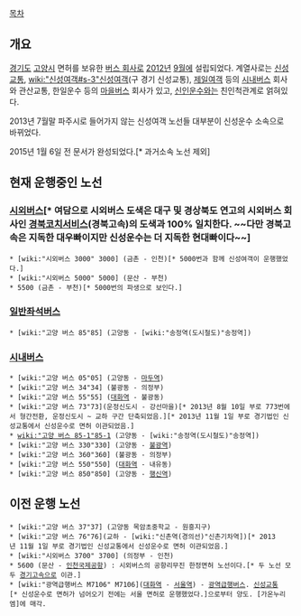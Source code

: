 [[목차]]
== 개요 ==
[[경기도]] [[고양시]] 면허를 보유한 [[버스 회사]]로 [[2012년]] [[9월]]에 설립되었다. 계열사로는 [[신성교통]], [[wiki:"신성여객#s-3"신성여객]](구 경기 신성교통), [[제일여객]] 등의 [[시내버스]] 회사와 관산교통, 한일운수 등의 [[마을버스]] 회사가 있고, [[신인운수]]와는 친인척관계로 얽혀있다.

2013년 7월말 파주시로 들어가지 않는 신성여객 노선들 대부분이 신성운수 소속으로 바뀌었다.

2015년 1월 6일 전 문서가 완성되었다.[* 과거소속 노선 제외]
== 현재 운행중인 노선 ==

=== [[시외버스]][* 여담으로 시외버스 도색은 대구 및 경상북도 연고의 시외버스 회사인 [[경북코치서비스]](경북고속)의 도색과 100% 일치한다. ~~다만 경북고속은 지독한 대우빠이지만 신성운수는 더 지독한 현대빠이다~~] ===
 * [wiki:"시외버스 3000" 3000] (금촌 - 인천)[* 5000번과 함께 신성여객이 운행했었다.]
 * [wiki:"시외버스 5000" 5000] (문산 - 부천)
 * 5500 (금촌 - 부천)[* 5000번의 파생으로 보인다.]

=== [[일반좌석버스]] ===
 * [wiki:"고양 버스 85"85] (고양동 - [wiki:"송정역(도시철도)"송정역])

=== [[시내버스]] ===
 * [wiki:"고양 버스 05"05] (고양동 - [[마두역]])
 * [wiki:"고양 버스 34"34] (불광동 - 의정부)
 * [wiki:"고양 버스 55"55] ([[대화역]] - 불광동)
 * [wiki:"고양 버스 73"73](운정신도시 - 강선마을)[* 2013년 8월 10일 부로 773번에서 형간전환, 운정신도시 ~ 교하 구간 단축되었음.][* 2013년 11월 1일 부로 경기법인 신성교통에서 신성운수로 면허 이관되었음.]
 * [[wiki:"고양 버스 85-1"85-1]] (고양동 - [wiki:"송정역(도시철도)"송정역])
 * [wiki:"고양 버스 330"330] (고양동 - [[불광역]])
 * [wiki:"고양 버스 360"360] (불광동 - 의정부)
 * [wiki:"고양 버스 550"550] ([[대화역]] - 내유동)
 * [wiki:"고양 버스 850"850] (고양동 - [[행신역]])

== 이전 운행 노선 == 
 * [wiki:"고양 버스 37"37] (고양동 목암초중학교 - 원흥지구)
 * [wiki:"고양 버스 76"76](교하 - [wiki:"신촌역(경의선)"신촌기차역])[* 2013년 11월 1일 부로 경기법인 신성교통에서 신성운수로 면허 이관되었음.]
 * [wiki:"시외버스 3700" 3700] (의정부 - 인천)
 * 5600 (문산 - [[인천국제공항]]) : 시외버스의 공항리무진 한정면허 노선이다.[* 두 노선 모두 [[경기고속]]으로 이관.]
 * [wiki:"광역급행버스 M7106" M7106]([[대화역]] - [[서울역]]) - [[광역급행버스]]. [[신성교통]][* 신성운수로 면허가 넘어오기 전에는 서울 면허로 운행했었다.]으로부터 양도. [가온누리엠]에 매각.
